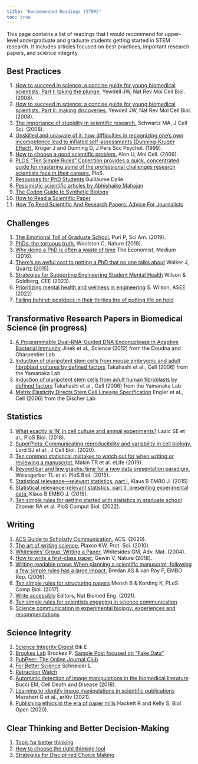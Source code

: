 ```yaml
---
title: "Recommended Readings (STEM)"
toc: true
---
```


This page contains a list of readings that I would recommend for upper-level undergraduate and graduate students getting started in STEM research. It includes articles focused on best practices, important research papers, and science integrity.

## Best Practices

1)  [How to succeed in science: a concise guide for young biomedical scientists. Part I: taking the plunge.](https://www.ncbi.nlm.nih.gov/pmc/articles/PMC2685175/) Yewdell JW, Nat Rev Mol Cell Biol. (2008).
2)  [How to succeed in science: a concise guide for young biomedical scientists. Part II: making discoveries.](https://www.ncbi.nlm.nih.gov/pmc/articles/PMC2675886/) Yewdell JW, Nat Rev Mol Cell Biol. (2008).
3)  [The importance of stupidity in scientific research.](https://pubmed.ncbi.nlm.nih.gov/18492790/) Schwartz MA, J Cell Sci. (2008).
4)  [Unskilled and unaware of it: how difficulties in recognizing one's own incompetence lead to inflated self-assessments (Dunning-Kruger Effect).](https://pubmed.ncbi.nlm.nih.gov/10626367/) Kruger J and Dunning D, J Pers Soc Psychol. (1999).
5)  [How to choose a good scientific problem.](https://pubmed.ncbi.nlm.nih.gov/19782018/) Alon U, Mol Cell. (2009).
6)  [PLOS "Ten Simple Rules" Collection provides a quick, concentrated guide for mastering some of the professional challenges research scientists face in their careers.](https://collections.plos.org/collection/ten-simple-rules/) PloS.
7)  [Resources for PhD Students](https://gdalle.github.io/phd-resources/) Guillaume Dalle.
8) [Pessimistic scientific articles by Abhishaike Mahajan](https://www.abhishaike.com/p/a-primer-on-my-favorite-pessimistic)
9) [The Codon Guide to Synthetic Biology](https://www.asimov.press/p/synbio-guide)
10) [How to Read a Scientific Paper](https://www.theopennotebook.com/2018/11/06/how-to-read-a-scientific-paper/)
11) [How To Read Scientific And Research Papers: Advice For Journalists](https://www.journoresources.org.uk/how-to-read-scientific-papers-science-journalism/)

## Challenges

1)  [The Emotional Toll of Graduate School.](https://blogs.scientificamerican.com/observations/the-emotional-toll-of-graduate-school/) Puri P, Sci Am. (2019).
2)  [PhDs: the tortuous truth.](https://www.nature.com/articles/d41586-019-03459-7) Woolston C, Nature (2019).
3)  [Why doing a PhD is often a waste of time](https://medium.economist.com/why-doing-a-phd-is-often-a-waste-of-time-349206f9addb) The Economist, Medium (2016).
4)  [There's an awful cost to getting a PhD that no one talks about](https://qz.com/547641/theres-an-awful-cost-to-getting-a-phd-that-no-one-talks-about) Walker J, Quartz (2015).
5)  [Strategies for Supporting Engineering Student Mental Health](https://journals.flvc.org/cee/article/view/132290) Wilson & Goldberg, CEE (2023).
6)  [Prioritizing mental health and wellness in engineering](https://diversity.asee.org/deicommittee/2022/03/29/prioritizing-mental-health-and-wellness-in-engineering/) S. Wilson, ASEE (2022)
7) [Falling behind: postdocs in their thirties tire of putting life on hold](https://www.nature.com/articles/d41586-023-03296-9)

## Transformative Research Papers in Biomedical Science (in progress)

1)  [A Programmable Dual-RNA-Guided DNA Endonuclease in Adaptive Bacterial Immunity](https://www.science.org/doi/10.1126/science.1225829) Jinek et al., Science (2012) from the Doudna and Charpentier Lab
2)  [Induction of pluripotent stem cells from mouse embryonic and adult fibroblast cultures by defined factors](https://www.cell.com/cell/fulltext/S0092-8674(06)00976-7) Takahashi et al., Cell (2006) from the Yamanaka Lab
3)  [Induction of pluripotent stem cells from adult human fibroblasts by defined factors](https://www.cell.com/cell/fulltext/S0092-8674(07)01471-7) Takahashi et al., Cell (2006) from the Yamanaka Lab
4)  [Matrix Elasticity Directs Stem Cell Lineage Specification](https://www.sciencedirect.com/science/article/pii/S0092867406009615) Engler et al., Cell (2006) from the Discher Lab

## Statistics

1)  [What exactly is 'N' in cell culture and animal experiments?](https://pubmed.ncbi.nlm.nih.gov/29617358/) Lazic SE et al., PloS Biol. (2018).
2)  [SuperPlots: Communicating reproducibility and variability in cell biology.](https://pubmed.ncbi.nlm.nih.gov/32346721/) Lord SJ et al., J Cell Biol. (2020).
3)  [Ten common statistical mistakes to watch out for when writing or reviewing a manuscript.](https://www.ncbi.nlm.nih.gov/pmc/articles/PMC6785265/) Makin TR et al. eLife (2019).
4)  [Beyond bar and line graphs: time for a new data presentation paradigm.](https://pubmed.ncbi.nlm.nih.gov/25901488/) Weissgerber TL et al. PloS Biol. (2015).
5)  [Statistical relevance---relevant statistics, part I.](https://pubmed.ncbi.nlm.nih.gov/26392568/) Klaus B EMBO J. (2015).
6)  [Statistical relevance-relevant statistics, part II: presenting experimental data.](https://pubmed.ncbi.nlm.nih.gov/27436873/) Klaus B EMBO J. (2015).
7)  [Ten simple rules for getting started with statistics in graduate school](https://pubmed.ncbi.nlm.nih.gov/35446846/) Zitomer RA et al. PloS Comput Biol. (2022).

## Writing

1)  [ACS Guide to Scholarly Communication.](https://pubs.acs.org/doi/book/10.1021/acsguide) ACS. (2020).
2)  [The art of writing science.](https://onlinelibrary.wiley.com/doi/10.1002/pro.514) Plaxco KW, Prot. Sci. (2010).
3)  [Whitesides' Group: Writing a Paper.](https://onlinelibrary.wiley.com/doi/abs/10.1002/adma.200400767) Whitesides GM, Adv. Mat. (2004).
4)  [How to write a first-class paper.](https://www.nature.com/articles/d41586-018-02404-4) Gewin V, Nature (2018).
5)  [Writing readable prose: When planning a scientific manuscript, following a few simple rules has a large impact.](https://www.ncbi.nlm.nih.gov/pmc/articles/PMC1559667/) Bredan AS & van Roy F, EMBO Rep. (2006).
6)  [Ten simple rules for structuring papers](https://journals.plos.org/ploscompbiol/article?id=10.1371/journal.pcbi.1005619) Mensh B & Kording K, PLoS Comp Biol. (2017).
7)  [Write accessibly](https://www.nature.com/articles/s41551-021-00816-8) Editors, Nat Biomed Eng. (2021).
8) [Ten simple rules for scientists engaging in science communication](https://journals.plos.org/ploscompbiol/article?id=10.1371/journal.pcbi.1011251)
9) [Science communication in experimental biology: experiences and recommendations](https://journals.biologists.com/jeb/article/226/16/jeb245780/325883/Science-communication-in-experimental-biology)

## Science Integrity

1)  [Science Integrity Digest](https://scienceintegritydigest.com/) Bik E
2)  [Brookes Lab](https://psblab.org/) Brookes P. [Sample Post focused on "Fake Data"](https://psblab.org/?p=651)
3)  [PubPeer: The Online Journal Club](https://pubpeer.com/)
4)  [For Better Science](https://forbetterscience.com/) Schneider L
5)  [Retraction Watch](https://retractionwatch.com/)
6)  [Automatic detection of image manipulations in the biomedical literature](https://www.nature.com/articles/s41419-018-0430-3) Bucci EM, Cell Death and Disease (2018).
7)  [Learning to identify image manipulations in scientific publications](https://arxiv.org/abs/2102.01874) Mazaheri G et al., arXiv (2021).
8)  [Publishing ethics in the era of paper mills](https://journals.biologists.com/bio/article/9/10/bio056556/222806/Publishing-ethics-in-the-era-of-paper-mills) Hackett R and Kelly S, Biol Open (2020).

## Clear Thinking and Better Decision-Making

1) [Tools for better thinking](https://untools.co/)
2) [How to choose the right thinking tool](https://untools.co/thinking-tools-guide/#problem-solving-tools)
3) [Strategies for Disciplined Choice Making](https://thesystemsthinker.com/habits-of-mind-strategies-for-disciplined-choice-making/)


